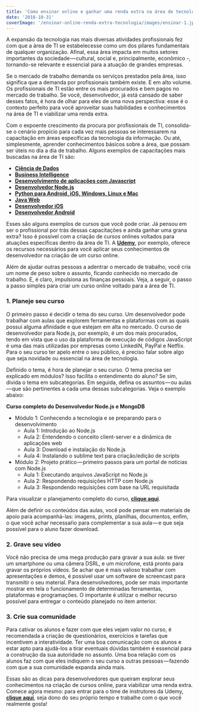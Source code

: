 ```yaml
---
title: 'Como ensinar online e ganhar uma renda extra na área de tecnologia'
date: '2018-10-31'
coverImage: '/ensinar-online-renda-extra-tecnologia/images/ensinar-1.jpg'
---
```


A expansão da tecnologia nas mais diversas atividades profissionais fez com que a área de TI se estabelecesse como um dos pilares fundamentais de qualquer organização. Afinal, essa área impacta em muitos setores importantes da sociedade — cultural, social e, principalmente, econômico -, tornando-se relevante e essencial para a atuação de grandes empresas.

<PostImage
  src="/ensinar-online-renda-extra-tecnologia/images/ensinar-1.jpg"
  width="800"
  height="534"
  alt=""
/>

Se o mercado de trabalho demanda os serviços prestados pela área, isso significa que a demanda por profissionais também existe. E em alto volume. Os profissionais de TI estão entre os mais procurados e bem pagos no mercado de trabalho. Se você, desenvolvedor, já está cansado de saber desses fatos, é hora de olhar para eles de uma nova perspectiva: esse é o contexto perfeito para você aproveitar suas habilidades e conhecimentos na área de TI e viabilizar uma renda extra.

Com o expoente crescimento da procura por profissionais de TI, consolida-se o cenário propício para cada vez mais pessoas se interessarem na capacitação em áreas específicas da tecnologia da informação. Ou até, simplesmente, aprender conhecimentos básicos sobre a área, que possam ser úteis no dia a dia de trabalho. Alguns exemplos de capacitações mais buscadas na área de TI são:

- [**Ciência de Dados**](https://www.udemy.com/curso-data-science-completo/)
- [**Business Intelligence**](https://www.udemy.com/power-bi-aplicado/)
- [**Desenvolvimento de aplicações com Javascript**](https://www.udemy.com/react-redux-pt/)
- [**Desenvolvedor Node.js**](https://www.udemy.com/curso-completo-do-desenvolvedor-nodejs/)
- [**Python para Android, iOS, Windows, Linux e Mac**](https://www.udemy.com/curso-de-python-android-ios-windows-linux-mac/)
- [**Java Web**](https://www.udemy.com/curso-de-java-web/)
- [**Desenvolvedor iOS**](https://www.udemy.com/curso-desenvolvimento-ios/)
- [**Desenvolvedor Android**](https://www.udemy.com/curso-completo-desenvolvedor-android/)

Esses são alguns exemplos de cursos que você pode criar. Já pensou em ser o profissional por trás dessas capacitações e ainda ganhar uma grana extra? Isso é possível com a criação de cursos onlines voltados para atuações específicas dentro da área de TI. A [**Udemy**](https://www.udemy.com/teaching/?ref=teach_header), por exemplo, oferece os recursos necessários para você aplicar seus conhecimentos de desenvolvedor na criação de um curso online.

Além de ajudar outras pessoas a adentrar o mercado de trabalho, você cria um nome de peso sobre o assunto, ficando conhecido no mercado de trabalho. E, é claro, impulsiona as finanças pessoais. Veja, a seguir, o passo a passo simples para criar um curso online voltado para a área de TI.

### 1\. Planeje seu curso

O primeiro passo é decidir o tema do seu curso. Um desenvolvedor pode trabalhar com aulas que explorem ferramentas e plataformas com as quais possui alguma afinidade e que estejam em alta no mercado. O curso de desenvolvedor para Node.js, por exemplo, é um dos mais procurados, tendo em vista que o uso da plataforma de execução de códigos JavaScript é uma das mais utilizadas por empresas como LinkediN, PayPal e Netflix. Para o seu curso ter apelo entre o seu público, é preciso falar sobre algo que seja novidade ou essencial na área de tecnologia.

Definido o tema, é hora de planejar o seu curso. O tema precisa ser explicado em módulos? Isso facilita o entendimento do aluno? Se sim, divida o tema em subcategorias. Em seguida, defina os assuntos — ou aulas — que são pertinentes a cada uma dessas subcategorias. Veja o exemplo abaixo:

**Curso completo do Desenvolvedor Node.js e MongoDB**

- Módulo 1: Conhecendo a tecnologia e se preparando para o desenvolvimento
  - Aula 1: Introdução ao Node.js
  - Aula 2: Entendendo o conceito client-server e a dinâmica de aplicações web
  - Aula 3: Download e instalação do Node.js
  - Aula 4: Instalando o sublime text para criação/edição de scripts
- Módulo 2: Projeto prático — primeiro passos para um portal de notícias com Node.js
  - Aula 1: Executando arquivos JavaScript no Node.js
  - Aula 2: Respondendo requisições HTTP com Node.js
  - Aula 3: Respondendo requisições com base na URL requisitada

Para visualizar o planejamento completo do curso, [**clique aqui**](https://www.udemy.com/curso-completo-do-desenvolvedor-nodejs/).

Além de definir os conteúdos das aulas, você pode pensar em materiais de apoio para acompanhá-las: imagens, prints, planilhas, documentos, enfim, o que você achar necessaŕio para complementar a sua aula — e que seja possível para o aluno fazer download.

### 2\. Grave seu vídeo

Você não precisa de uma mega produção para gravar a sua aula: se tiver um smartphone ou uma câmera DSRL, e um microfone, está pronto para gravar os próprios vídeos. Se achar que é mais valioso trabalhar com apresentações e demos, é possível usar um software de screencast para transmitir o seu material. Para desenvolvedores, pode ser mais importante mostrar em tela o funcionamento de determinadas ferramentas, plataformas e programações. O importante é utilizar o melhor recurso possível para entregar o conteúdo planejado no item anterior.

### 3\. Crie sua comunidade

Para cativar os alunos e fazer com que eles vejam valor no curso, é recomendada a criação de questionários, exercícios e tarefas que incentivem a interatividade. Ter uma boa comunicação com os alunos e estar apto para ajudá-los a tirar eventuais dúvidas também é essencial para a construção da sua autoridade no assunto. Uma boa relação com os alunos faz com que eles indiquem o seu curso a outras pessoas — fazendo com que a sua comunidade expanda ainda mais.

Essas são as dicas para desenvolvedores que queiram explorar seus conhecimentos na criação de cursos online, para viabilizar uma renda extra. Comece agora mesmo: para entrar para o time de instrutores da Udemy, [**clique aqui**](https://www.udemy.com/teaching/?ref=teach_header), seja dono do seu próprio tempo e trabalhe com o que você realmente gosta!
